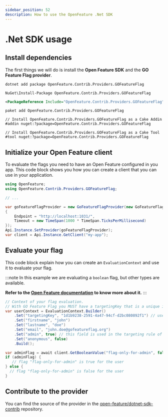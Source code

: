 ```yaml
---
sidebar_position: 52
description: How to use the OpenFeature .Net SDK
---
```




# .Net SDK usage

## Install dependencies

The first things we will do is install the **Open Feature SDK** and the **GO Feature Flag provider**.

<Tabs groupId="code">
  <TabItem value="netcli" label=".NET CLI">

```shell
dotnet add package OpenFeature.Contrib.Providers.GOFeatureFlag
```

  </TabItem>
  <TabItem value="pm" label="Package Manager">

```shell
NuGet\Install-Package OpenFeature.Contrib.Providers.GOFeatureFlag
```

  </TabItem>
  <TabItem value="pr" label="Package Reference">

```xml
<PackageReference Include="OpenFeature.Contrib.Providers.GOFeatureFlag" />
```

  </TabItem>
  <TabItem value="pc" label="Packet cli">

```shell
paket add OpenFeature.Contrib.Providers.GOFeatureFlag
```

  </TabItem>
  <TabItem value="cake" label="Cake">

```shell
// Install OpenFeature.Contrib.Providers.GOFeatureFlag as a Cake Addin
#addin nuget:?package=OpenFeature.Contrib.Providers.GOFeatureFlag

// Install OpenFeature.Contrib.Providers.GOFeatureFlag as a Cake Tool
#tool nuget:?package=OpenFeature.Contrib.Providers.GOFeatureFlag
```

  </TabItem>

</Tabs>

## Initialize your Open Feature client

To evaluate the flags you need to have an Open Feature configured in you app.
This code block shows you how you can create a client that you can use in your application.

<Tabs groupId="code">
  <TabItem value="csharp" label="C#">

```csharp
using OpenFeature;
using OpenFeature.Contrib.Providers.GOFeatureFlag;

// ...

var goFeatureFlagProvider = new GoFeatureFlagProvider(new GoFeatureFlagProviderOptions
{
    Endpoint = "http://localhost:1031/",
    Timeout = new TimeSpan(1000 * TimeSpan.TicksPerMillisecond)
});
Api.Instance.SetProvider(goFeatureFlagProvider);
var client = Api.Instance.GetClient("my-app");
```

  </TabItem>
</Tabs>

## Evaluate your flag

This code block explain how you can create an `EvaluationContext` and use it to evaluate your flag.

:::note
In this example we are evaluating a `boolean` flag, but other types are available.

**Refer to the [Open Feature documentation](https://docs.openfeature.dev/docs/reference/concepts/evaluation-api#basic-evaluation) to know more about it.**
:::

<Tabs groupId="code">
  <TabItem value="csharp" label="C#">

```csharp
// Context of your flag evaluation.
// With GO Feature Flag you MUST have a targetingKey that is a unique identifier of the user.
var userContext = EvaluationContext.Builder()
    .Set("targetingKey", "1d1b9238-2591-4a47-94cf-d2bc080892f1") // user unique identifier (mandatory)
    .Set("firstname", "john")
    .Set("lastname", "doe")
    .Set("email", "john.doe@gofeatureflag.org")
    .Set("admin", true) // this field is used in the targeting rule of the flag "flag-only-for-admin"
    .Set("anonymous", false)
    .Build();

var adminFlag = await client.GetBooleanValue("flag-only-for-admin", false, userContext);
if (adminFlag) {
   // flag "flag-only-for-admin" is true for the user
} else {
  // flag "flag-only-for-admin" is false for the user
}
```

  </TabItem>
</Tabs>

## Contribute to the provider
You can find the source of the provider in the [open-feature/dotnet-sdk-contrib](https://github.com/open-feature/dotnet-sdk-contrib/tree/main/src/OpenFeature.Contrib.Providers.GOFeatureFlag) repository.
